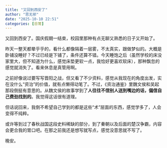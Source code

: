 ```yaml
---
title: "又回到西安了"
author: "思无邪"
date: "2025-10-10 22:51"
categories: [日常]
---
```


又回到西安了。国庆假期一结束，校园里那种有点无聊又熟悉的日子又开始了。

昨天一整天都晕乎乎的，看什么都像隔着一层雾，不太真实，跟做梦似的。大概是卧铺没睡好？不过已经是下铺了，条件还算不错。今天睡饱之后（虽然学校的床没家里大，但不知道为什么，感觉床垫更软一点，我恰好更喜欢软床），那种飘忽的感觉就消失了。看来休息是真管用啊。

之前好像说过要写写晋阳之战，但又看了不少资料，感觉从我现在的角度出发，实在没什么“资治”的价值，就有点懒得动笔了。不过，《资治通鉴》里魏文侯和吴起那段倒挺有意思的。从魏文侯的故事学到了**人往往不信别人送到嘴边的话，偏信自己费劲找到的**。我觉得这话很有道理。

但话说回来，我倒不希望自己学到的都是这些“术”层面的东西，感觉学多了，人会变得不纯粹。

或许等到过了春秋战国这段史料稀缺的部分，到了秦朝以及后面的楚汉争霸，内容会更合我的胃口吧。在那之前我还是想写就写点，感觉没意思就不写了。

晚安。